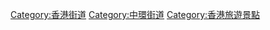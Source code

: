 {{Commonscat|Lan Kwai Fong}}


[[Category:香港街道|Category:香港街道]]
[[Category:中環街道|Category:中環街道]]
[[Category:香港旅遊景點|Category:香港旅遊景點]]